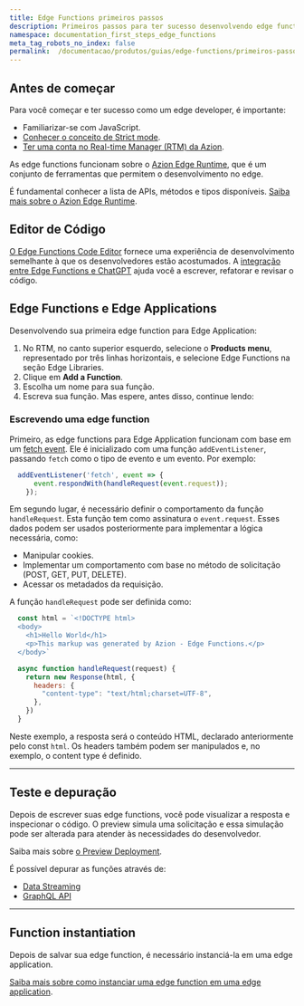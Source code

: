 ```yaml
---
title: Edge Functions primeiros passos
description: Primeiros passos para ter sucesso desenvolvendo edge functions na plataforma de edge da Azion.
namespace: documentation_first_steps_edge_functions
meta_tag_robots_no_index: false
permalink:  /documentacao/produtos/guias/edge-functions/primeiros-passos/
---
```


## Antes de começar

Para você começar e ter sucesso como um edge developer, é importante:

- Familiarizar-se com JavaScript.
- [Conhecer o conceito de Strict mode](https://developer.mozilla.org/en-US/docs/Web/JavaScript/Reference/Strict_mode).
- [Ter uma conta no Real-time Manager (RTM) da Azion](/pt-br/documentacao/produtos/gestao-de-contas/criar-conta/).

As edge functions funcionam sobre o [Azion Edge Runtime](/pt-br/documentacao/produtos/edge-application/edge-functions/runtime/visao-geral/), que é um conjunto de ferramentas que permitem o desenvolvimento no edge.

É fundamental conhecer a lista de APIs, métodos e tipos disponíveis. [Saiba mais sobre o Azion Edge Runtime](/pt-br/documentacao/produtos/edge-application/edge-functions/runtime/visao-geral/).

## Editor de Código

[O Edge Functions Code Editor](/pt-br/documentacao/produtos/edge-application/edge-functions/runtime-api/code-editor/) fornece uma experiência de desenvolvimento semelhante à que os desenvolvedores estão acostumados. A [integração entre Edge Functions e ChatGPT](/pt-br/documentacao/produtos/edge-application/edge-functions/runtime-api/ai-integration/) ajuda você a escrever, refatorar e revisar o código.


## Edge Functions e Edge Applications

Desenvolvendo sua primeira edge function para Edge Application:

1. No  RTM, no canto superior esquerdo, selecione o **Products menu**, representado por três linhas horizontais, e selecione Edge Functions na seção Edge Libraries.
2. Clique em **Add a Function**.
3. Escolha um nome para sua função.
4. Escreva sua função. Mas espere, antes disso, continue lendo:

### Escrevendo uma edge function

Primeiro, as edge functions para Edge Application funcionam com base em um [fetch event](/pt-br/documentacao/produtos/edge-application/edge-functions/runtime-apis/javascript/fetch/). Ele é inicializado com uma função `addEventListener`, passando `fetch` como o tipo de evento e um evento. Por exemplo:

```javascript
  addEventListener('fetch', event => {
      event.respondWith(handleRequest(event.request));
    });
```

Em segundo lugar, é necessário definir o comportamento da função `handleRequest`. Esta função tem como assinatura o `event.request`. Esses dados podem ser usados posteriormente para implementar a lógica necessária, como:

- Manipular cookies.
- Implementar um comportamento com base no método de solicitação (POST, GET, PUT, DELETE).
- Acessar os metadados da requisição.

A função `handleRequest` pode ser definida como:

```javascript
  const html = `<!DOCTYPE html>
  <body>
    <h1>Hello World</h1>
    <p>This markup was generated by Azion - Edge Functions.</p>
  </body>`

  async function handleRequest(request) {
    return new Response(html, {
      headers: {
        "content-type": "text/html;charset=UTF-8",
      },
    })
  }
```

Neste exemplo, a resposta será o conteúdo HTML, declarado anteriormente pelo const `html`. Os headers também podem ser manipulados e, no exemplo, o content type é definido.

---

## Teste e depuração

Depois de escrever suas edge functions, você pode visualizar a resposta e inspecionar o código. O preview simula uma solicitação e essa simulação pode ser alterada para atender às necessidades do desenvolvedor.

Saiba mais sobre [o Preview Deployment](/pt-br/documentacao/produtos/edge-application/edge-functions/runtime-api/preview-deployment/).

É possível depurar as funções através de:

- [Data Streaming](/pt-br/documentacao/produtos/guias/debugging-functions-data-streaming/)
- [GraphQL API](/pt-br/documentacao/produtos/guias/debugging-functions-graphql/)

---

## Function instantiation

Depois de salvar sua edge function, é necessário instanciá-la em uma edge application.

[Saiba mais sobre como instanciar uma edge function em uma edge application](/pt-br/documentacao/produtos/edge-application/edge-functions-instances/).
